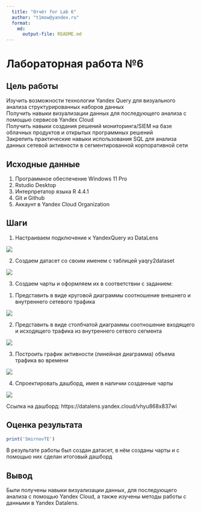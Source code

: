 ```yaml
---
  title: "Отчёт for Lab 6"
  author: "t1mow@yandex.ru"
  format: 
    md: 
      output-file: README.md
---
```


# Лабораторная работа №6

## Цель работы 

Изучить возможности технологии Yandex Query для визуального анализа структурированных наборов данных    
Получить навыки визуализации данных для последующего анализа с помощью сервисов Yandex Cloud    
Получить навыки создания решений мониторинга/SIEM на базе облачных продуктов и открытых программных решений    
Закрепить практические навыки использования SQL для анализа данных сетевой активности в сегментированной корпоративной сети

## Исходные данные

  1. Программное обеспечение Windows 11 Pro
  2. Rstudio Desktop
  3. Интерпретатор языка R 4.4.1
  4. Git и Github
  5. Аккаунт в Yandex Cloud Organization

## Шаги

1. Настраиваем подключение к YandexQuery из DataLens

![](images/1.png)

2. Создаем датасет со своим именем с таблицей yaqry2dataset

![](images/2.png)

3. Создаем чарты и оформляем их в соответствии с заданием:
  1) Представить в виде круговой диаграммы соотношение внешнего и внутреннего
сетевого трафика

![](images/3.png)

  2) Представить в виде столбчатой диаграммы соотношение входящего и
исходящего трафика из внутреннего сетвого сегмента

![](images/4.png)

  3) Построить график активности (линейная диаграмма) объема трафика во
времени

![](images/5.png)

4. Спроектировать дашборд, имея в наличии созданные чарты

![](images/6.png)

Ссылка на дашборд: https://datalens.yandex.cloud/vhyu868x837wi

## Оценка результата

```r
print('SmirnovTE')
```

В результате работы был создан датасет, в нём созданы чарты и с помощью них сделан итоговый дашборд

## Вывод

Были получены навыки визуализации данных, для последующего анализа с помощью Yandex Cloud, а также изучены методы работы с данными в Yandex Datalens.
